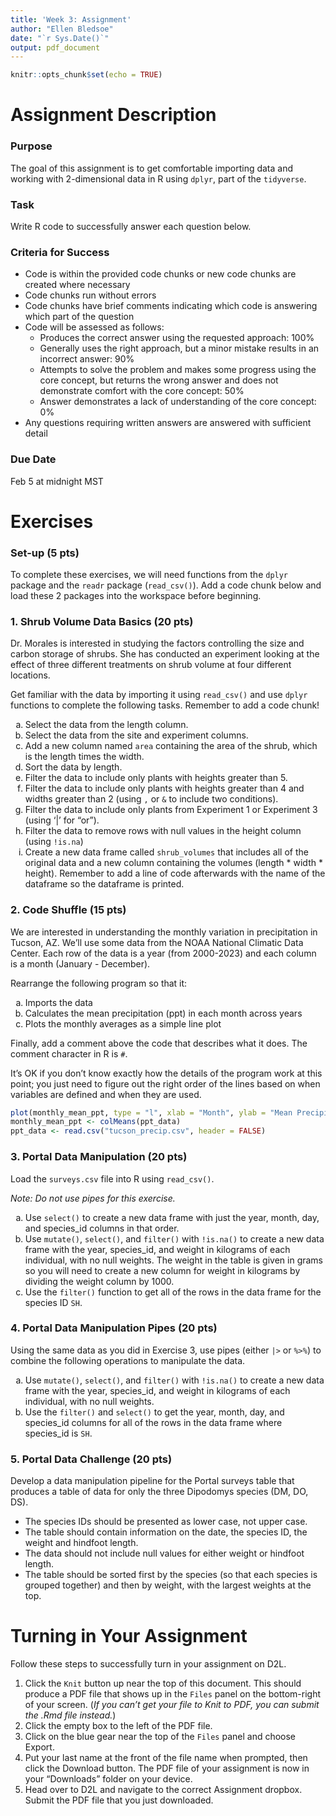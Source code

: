 ```yaml
---
title: 'Week 3: Assignment'
author: "Ellen Bledsoe"
date: "`r Sys.Date()`"
output: pdf_document
---
```


```r
knitr::opts_chunk$set(echo = TRUE)
```

# Assignment Description

### Purpose

The goal of this assignment is to get comfortable importing data and working with 2-dimensional data in R using `dplyr`, part of the `tidyverse`.

### Task

Write R code to successfully answer each question below.

### Criteria for Success

-   Code is within the provided code chunks or new code chunks are created where necessary
-   Code chunks run without errors
-   Code chunks have brief comments indicating which code is answering which part of the question
-   Code will be assessed as follows:
    -   Produces the correct answer using the requested approach: 100%
    -   Generally uses the right approach, but a minor mistake results in an incorrect answer: 90%
    -   Attempts to solve the problem and makes some progress using the core concept, but returns the wrong answer and does not demonstrate comfort with the core concept: 50%
    -   Answer demonstrates a lack of understanding of the core concept: 0%
-   Any questions requiring written answers are answered with sufficient detail

### Due Date

Feb 5 at midnight MST

# Exercises

### Set-up (5 pts)

To complete these exercises, we will need functions from the `dplyr` package and the `readr` package (`read_csv()`). Add a code chunk below and load these 2 packages into the workspace before beginning.

### 1. Shrub Volume Data Basics (20 pts)

Dr. Morales is interested in studying the factors controlling the size and carbon storage of shrubs. She has conducted an experiment looking at the effect of three different treatments on shrub volume at four different locations.

Get familiar with the data by importing it using `read_csv()` and use `dplyr` functions to complete the following tasks. Remember to add a code chunk!

a.  Select the data from the length column.
b.  Select the data from the site and experiment columns.
c.  Add a new column named `area` containing the area of the shrub, which is the length times the width.
d.  Sort the data by length.
e.  Filter the data to include only plants with heights greater than 5.
f.  Filter the data to include only plants with heights greater than 4 and widths greater than 2 (using `,` or `&` to include two conditions).
g.  Filter the data to include only plants from Experiment 1 or Experiment 3 (using '\|' for “or”).
h.  Filter the data to remove rows with null values in the height column (using `!is.na`)
i.  Create a new data frame called `shrub_volumes` that includes all of the original data and a new column containing the volumes (length \* width \* height). Remember to add a line of code afterwards with the name of the dataframe so the dataframe is printed.

### 2. Code Shuffle (15 pts)

We are interested in understanding the monthly variation in precipitation in Tucson, AZ. We’ll use some data from the NOAA National Climatic Data Center. Each row of the data is a year (from 2000-2023) and each column is a month (January - December).

Rearrange the following program so that it:

a.  Imports the data
b.  Calculates the mean precipitation (ppt) in each month across years
c.  Plots the monthly averages as a simple line plot

Finally, add a comment above the code that describes what it does. The comment character in R is `#`.

It’s OK if you don’t know exactly how the details of the program work at this point; you just need to figure out the right order of the lines based on when variables are defined and when they are used.

```r
plot(monthly_mean_ppt, type = "l", xlab = "Month", ylab = "Mean Precipitation")
monthly_mean_ppt <- colMeans(ppt_data)
ppt_data <- read.csv("tucson_precip.csv", header = FALSE)
```

### 3. Portal Data Manipulation (20 pts)

Load the `surveys.csv` file into R using `read_csv()`.

*Note: Do not use pipes for this exercise.*

a.  Use `select()` to create a new data frame with just the year, month, day, and species_id columns in that order.
b.  Use `mutate()`, `select()`, and `filter()` with `!is.na()` to create a new data frame with the year, species_id, and weight in kilograms of each individual, with no null weights. The weight in the table is given in grams so you will need to create a new column for weight in kilograms by dividing the weight column by 1000.
c.  Use the `filter()` function to get all of the rows in the data frame for the species ID `SH`.

### 4. Portal Data Manipulation Pipes (20 pts)

Using the same data as you did in Exercise 3, use pipes (either `|>` or `%>%`) to combine the following operations to manipulate the data.

a.  Use `mutate()`, `select()`, and `filter()` with `!is.na()` to create a new data frame with the year, species_id, and weight in kilograms of each individual, with no null weights.
b.  Use the `filter()` and `select()` to get the year, month, day, and species_id columns for all of the rows in the data frame where species_id is `SH`.

### 5. Portal Data Challenge (20 pts)

Develop a data manipulation pipeline for the Portal surveys table that produces a table of data for only the three Dipodomys species (DM, DO, DS).

-   The species IDs should be presented as lower case, not upper case.
-   The table should contain information on the date, the species ID, the weight and hindfoot length.
-   The data should not include null values for either weight or hindfoot length.
-   The table should be sorted first by the species (so that each species is grouped together) and then by weight, with the largest weights at the top.

# Turning in Your Assignment

Follow these steps to successfully turn in your assignment on D2L.

1.  Click the `Knit` button up near the top of this document. This should produce a PDF file that shows up in the `Files` panel on the bottom-right of your screen. (*If you can't get your file to Knit to PDF, you can submit the .Rmd file instead.*)
2.  Click the empty box to the left of the PDF file.
3.  Click on the blue gear near the top of the `Files` panel and choose Export.
4.  Put your last name at the front of the file name when prompted, then click the Download button. The PDF file of your assignment is now in your "Downloads" folder on your device.
5.  Head over to D2L and navigate to the correct Assignment dropbox. Submit the PDF file that you just downloaded.
